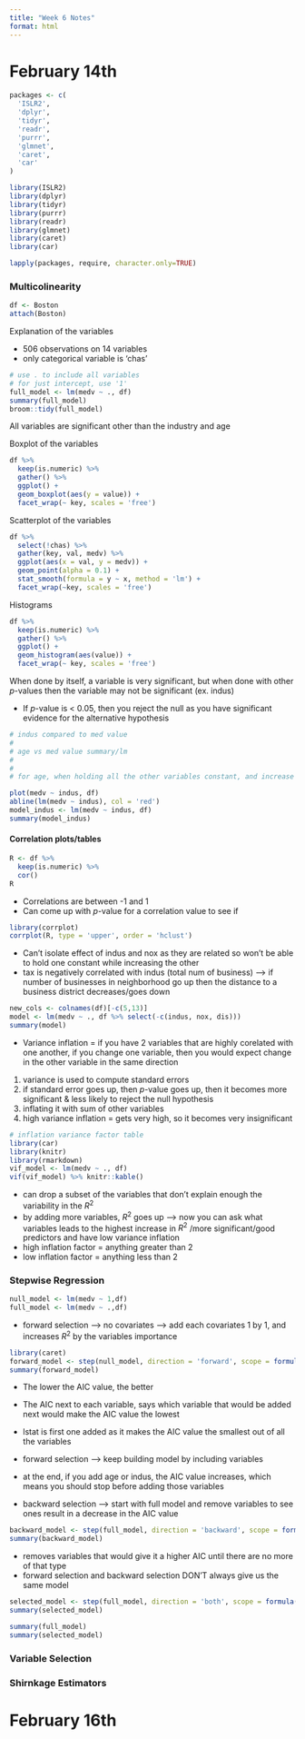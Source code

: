 ```yaml
---
title: "Week 6 Notes"
format: html 
---
```


# February 14th

```r
packages <- c(
  'ISLR2',
  'dplyr',
  'tidyr',
  'readr',
  'purrr',
  'glmnet',
  'caret',
  'car'
)

library(ISLR2)
library(dplyr)
library(tidyr)
library(purrr)
library(readr)
library(glmnet)
library(caret)
library(car)

lapply(packages, require, character.only=TRUE)

```

### Multicolinearity

```r
df <- Boston
attach(Boston)
```

Explanation of the variables

* 506 observations on 14 variables
* only categorical variable is 'chas'

```r
# use . to include all variables
# for just intercept, use '1'
full_model <- lm(medv ~ ., df)
summary(full_model)
broom::tidy(full_model)
```
All variables are significant other than the industry and age


Boxplot of the variables
```r
df %>%
  keep(is.numeric) %>%
  gather() %>%
  ggplot() +
  geom_boxplot(aes(y = value)) + 
  facet_wrap(~ key, scales = 'free')
```


Scatterplot of the variables
```r
df %>%
  select(!chas) %>%
  gather(key, val, medv) %>%
  ggplot(aes(x = val, y = medv)) + 
  geom_point(alpha = 0.1) + 
  stat_smooth(formula = y ~ x, method = 'lm') +
  facet_wrap(~key, scales = 'free')
```


Histograms
```r
df %>%
  keep(is.numeric) %>%
  gather() %>%
  ggplot() + 
  geom_histogram(aes(value)) + 
  facet_wrap(~ key, scales = 'free')
```



When done by itself, a variable is very significant, but when done with other $p$-values then the variable may not be significant (ex. indus)

* If $p$-value is < 0.05, then you reject the null as you have significant evidence for the alternative hypothesis
```r
# indus compared to med value
# 
# age vs med value summary/lm
# 
# 
# for age, when holding all the other variables constant, and increase age by 1, the med value will increase by _____ (0.003611) --> if some variables are related, then by increasing age, the other variables will change

```

```r
plot(medv ~ indus, df)
abline(lm(medv ~ indus), col = 'red')
model_indus <- lm(medv ~ indus, df)
summary(model_indus)
```



#### Correlation plots/tables
```r
R <- df %>%
  keep(is.numeric) %>%
  cor()
R
```
* Correlations are between -1 and 1
* Can come up with $p$-value for a correlation value to see if 

```r
library(corrplot)
corrplot(R, type = 'upper', order = 'hclust')
```
* Can't isolate effect of indus and nox as they are related so won't be able to hold
one constant while increasing the other
* tax is negatively correlated with indus (total num of business) --> if number of businesses in neighborhood go up then the distance to a business district decreases/goes down


```r
new_cols <- colnames(df)[-c(5,13)]
model <- lm(medv ~ ., df %>% select(-c(indus, nox, dis)))
summary(model)
```
* Variance inflation = if you have 2 variables that are highly corelated with one another, if you change one variable, then you would expect change in the other variable in the same direction

1. variance is used to compute standard errors
1. if standard error goes up, then $p$-value goes up, then it becomes more significant & less likely to reject the null hypothesis 
1. inflating it with sum of other variables 
1. high variance inflation = gets very high, so it becomes very insignificant


```r
# inflation variance factor table
library(car)
library(knitr)
library(rmarkdown)
vif_model <- lm(medv ~ ., df)
vif(vif_model) %>% knitr::kable()
```
* can drop a subset of the variables that don't explain enough the variability in the $R^2$
* by adding more variables, $R^2$ goes up --> now you can ask what variables 
  leads to the highest increase in $R^2$ /more significant/good predictors and have low variance inflation 
* high inflation factor = anything greater than 2 
* low inflation factor = anything less than 2


### Stepwise Regression
```r
null_model <- lm(medv ~ 1,df)
full_model <- lm(medv ~ .,df)
```

* forward selection --> no covariates --> add each covariates 1 by 1, and increases $R^2$ by the variables importance
```r
library(caret)
forward_model <- step(null_model, direction = 'forward', scope = formula(full_model))
summary(forward_model)
```
* The lower the AIC value, the better
* The AIC next to each variable, says which variable that would be added next would make the AIC value the lowest
* lstat is first one added as it makes the AIC value the smallest out of all the variables
* forward selection --> keep building model by including variables
* at the end, if you add age or indus, the AIC value increases, which means you should stop before adding those variables



* backward selection --> start with full model and remove variables to see ones result in a decrease in the AIC value
```r
backward_model <- step(full_model, direction = 'backward', scope = formula(null_model))
summary(backward_model)
```
* removes variables that would give it a higher AIC until there are no more of that type
* forward selection and backward selection DON'T always give us the same model

```r
selected_model <- step(full_model, direction = 'both', scope = formula(full_model))
summary(selected_model)
```

```r
summary(full_model)
summary(selected_model)
```
### Variable Selection 


### Shirnkage Estimators




# February 16th